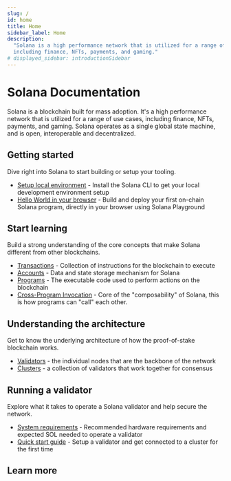 ```yaml
---
slug: /
id: home
title: Home
sidebar_label: Home
description:
  "Solana is a high performance network that is utilized for a range of use cases, \
  including finance, NFTs, payments, and gaming."
# displayed_sidebar: introductionSidebar
---
```


# Solana Documentation

Solana is a blockchain built for mass adoption. It's a high performance network that is utilized for
a range of use cases, including finance, NFTs, payments, and gaming. Solana operates as a single
global state machine, and is open, interoperable and decentralized.

## Getting started

Dive right into Solana to start building or setup your tooling.

- [Setup local environment](/cli) - Install the Solana CLI to get your local development environment setup
- [Hello World in your browser](getstarted/hello-world) - Build and deploy your first on-chain Solana program,
  directly in your browser using Solana Playground

## Start learning

Build a strong understanding of the core concepts that make Solana different from other blockchains.

- [Transactions](./developing/programming-model/transactions) - Collection of instructions for the blockchain to execute
- [Accounts](./developing/programming-model/accounts) - Data and state storage mechanism for Solana
- [Programs](./developing/intro/programs) - The executable code used to perform actions on the blockchain
- [Cross-Program Invocation](./developing/programming-model/calling-between-programs) - Core of the "composability"
  of Solana, this is how programs can "call" each other.

## Understanding the architecture

Get to know the underlying architecture of how the proof-of-stake blockchain works.

- [Validators](./validator/anatomy) - the individual nodes that are the backbone of the network
- [Clusters](./cluster/overview) - a collection of validators that work together for consensus

## Running a validator

Explore what it takes to operate a Solana validator and help secure the network.

- [System requirements](./running-validator/validator-reqs) - Recommended hardware requirements and expected SOL
  needed to operate a validator
- [Quick start guide](./running-validator/validator-start) - Setup a validator and get connected to a cluster
  for the first time

## Learn more


<HomeCtaLinks />
